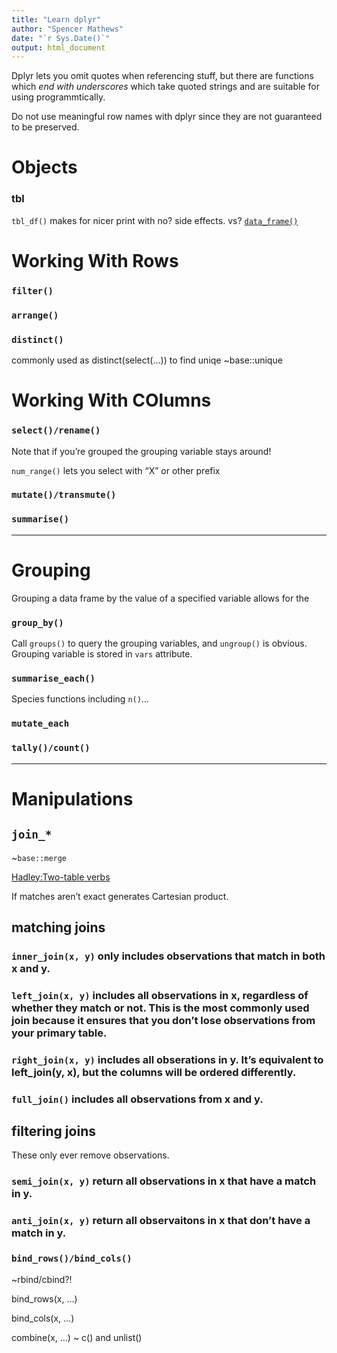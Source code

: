 ```yaml
---
title: "Learn dplyr"
author: "Spencer Mathews"
date: "`r Sys.Date()`"
output: html_document
---
```



Dplyr lets you omit quotes when referencing stuff, but there are functions which _end with underscores_ which take quoted strings and are suitable for using programmtically. 

Do not use meaningful row names with dplyr since they are not guaranteed to be preserved.

# Objects

### tbl

`tbl_df()` makes for nicer print with no? side effects.
vs?
[`data_frame()`](http://cran.r-project.org/web/packages/dplyr/vignettes/data_frames.html)






# Working With Rows

### `filter()`

### `arrange()`

### `distinct()`
commonly used as distinct(select(...)) to find uniqe
~base::unique



# Working With COlumns


### `select()/rename()`

Note that if you're grouped the grouping variable stays around!

`num_range()` lets you select with "X" or other prefix

### `mutate()/transmute()`


### `summarise()`



---

# Grouping

Grouping a data frame by the value of a specified variable allows for the 

### `group_by()`

Call `groups()` to query the grouping variables, and `ungroup()` is obvious.
Grouping variable is stored in `vars` attribute.

### `summarise_each()`

Species functions including `n()`...


### `mutate_each`

### `tally()/count()`



---

# Manipulations


## `join_*`
~`base::merge`

[Hadley:Two-table verbs](https://rpubs.com/hadley/45044)

If matches aren't exact generates Cartesian product.

## matching joins

### `inner_join(x, y)` only includes observations that match in both x and y.

### `left_join(x, y)` includes all observations in x, regardless of whether they match or not. This is the most commonly used join because it ensures that you don’t lose observations from your primary table.

### `right_join(x, y)` includes all obserations in y. It’s equivalent to left_join(y, x), but the columns will be ordered differently.

### `full_join()` includes all observations from x and y.

## filtering joins

These only ever remove observations.

### `semi_join(x, y)` return all observations in x that have a match in y.
### `anti_join(x, y)` return all observaitons in x that don’t have a match in y.

### `bind_rows()/bind_cols()`
~rbind/cbind?!

bind_rows(x, ...)

bind_cols(x, ...)

combine(x, ...) ~ c() and unlist()




